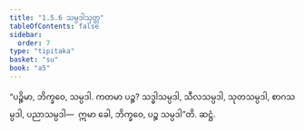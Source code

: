 ```yaml
---
title: "1.5.6 သမ္ပဒါသုတ္တ"
tableOfContents: false
sidebar:
  order: 7
type: "tipitaka"
basket: "su"
book: "a5"
---
```



<DynamicBreadcrumb />

<Division number="46" book="a5">

<Paragraph number="270" book="a5">
“ပဉ္စိမာ, ဘိက္ခဝေ, သမ္ပဒါ. ကတမာ ပဉ္စ? သဒ္ဓါသမ္ပဒါ, သီလသမ္ပဒါ, သုတသမ္ပဒါ, စာဂသမ္ပဒါ, ပညာသမ္ပဒါ—  ဣမာ ခေါ, ဘိက္ခဝေ, ပဉ္စ သမ္ပဒါ”တိ.

</Paragraph>
</Division>

<Paragraph number="271" type="center" book="a5">
ဆဋ္ဌံ.
</Paragraph>